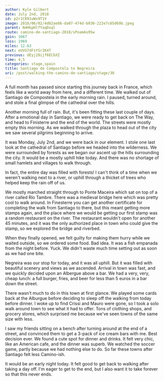 ```yaml
---
author: Kyle Gilbert
date: July 2nd, 2018
id: p2r1CR91uWx9T1V
image: 2018/06/02/4d62ae86-da07-474d-b930-222e7c65d69b.jpeg
parent: N4HkpHlfYaqDxql
route: camino-de-santiago-2018/sPoamAs95w
gain: 1667
loss: 1969
miles: 12.63
next: eUVG7dFsYSr2K4T
previous: dEyj28ijf6ECbXZ
time: 4,5
categories: stage,spain
title: Santiago de Compostela to Negreira
uri: /post/walking-the-camino-de-santiago/stage/30
---
```


<Stats />

<Route />

A full month has passed since starting this journey back in France, which feels
like a world away from here, and a different time. We walked out of Santiago de
Compostela in the early morning rain. I paused, turned around, and stole a final
glimpse of the cathedral over the hills.

Another morning full of rain. But, it's been fitting these last couple of days.
After a emotional day in Santiago, we were ready to get back on The Way, and
head to Finisterre and the end of the world. The streets were mostly empty this
morning. As we walked through the plaza to head out of the city we saw several
pilgrims beginning to arrive.

It was Monday, July 2nd, and we were back in our element. I stole one last look
at the cathedral of Santiago before we headed into the wilderness. We were
surrounded by forests as we began our ascent up the hills surrounding the city.
It would be a mostly uphill hike today. And there was no shortage of small
hamlets and villages to walk through.

In fact, the entire day was filled with forests! I can't think of a time when we
weren't walking next to a river, or uphill through a thicket of trees who helped
keep the rain off of us.

We mostly marched straight through to Ponte Maceira which sat on top of a river
called Río Tambre. There was a medieval bridge here which was pretty cool to
walk around. In Finesterre you can get another certificate for completing the
walk from Santiago to there, but this meant getting more stamps again, and the
place where we would be getting our first stamp was a random restaurant on the
river. The restaurant wouldn't open for another 45 minutes, and it was the only
authorized place in town who could give the stamp, so we explored the bridge
and riverbed.

When they finally opened, we felt guilty for making them hurry while we waited
outside, so we ordered some food. Bad idea. It was a fish empanada from the
night before. Yuck. We didn't waste much time setting out as soon as we had one
bite.

Negreira was our stop for today, and it was all uphill. But it was filled with
beautiful scenery and views as we ascended. Arrival in town was fast, and we
quickly decided upon an Albergue above a bar. We had a very, very, cheap lunch:
a full burger, fries, and beer for less than 5 euros in a bar down the street.

There wasn't much to do in this town at first glance. We played some cards back
at the Alburgue before deciding to sleep off the walking from today before dinner.
I woke up to find Crissi and Mauro were gone, so I took a solo walk around town
to see what it had to offer. Tons of clothing shops, and grocery stores, which
surprised me because we've seen towns of the same size with less.

I saw my friends sitting on a bench after turning around at the end of a street,
and convinced them to get a 3-pack of ice cream bars with me. Best decision ever.
We found a cute spot for dinner and drinks. It felt very chic, like an American
cafe, and the dinner was superb. We watched the soccer game, partly because we
had nothing else to do. So far these towns after Santiago felt less Camino-ish.

It would be an early night today. It felt good to get back to walking after
taking a day off. I'm eager to get to the end, but I also want it to take
forever so that this never ends.

